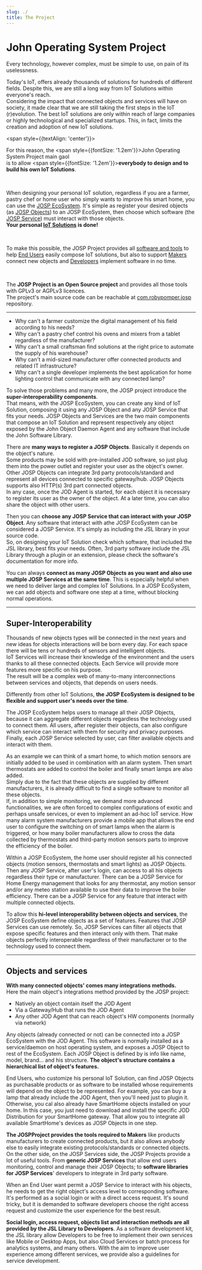 ```yaml
---
slug: ./
title: The Project
---
```

# John Operating System Project


Every technology, however complex, must be simple to use, on pain of its uselessness.

Today's IoT, offers already thousands of solutions for hundreds of different fields.
Despite this, we are still a long way from IoT Solutions within everyone's reach.<br/>
Considering the impact that connected objects and services will have on society, it made clear that we are still taking the first steps in the IoT (r)evolution.
The best IoT solutions are only within reach of large companies or highly technological and specialized startups.
This, in fact, limits the creation and adoption of new IoT solutions.
<br/>

<WhatIntro
logo_path="/docs/img/logo/logo_text_full_250.png">
<span style={{textAlign: 'center'}}>

For this reason, the <span style={{fontSize: '1.2em'}}>John Operating System Project main gaol</span><br/>
is to allow <span style={{fontSize: '1.2em'}}>**everybody to design and to build his own IoT Solutions**</span>.

</span>
</WhatIntro>
<br/>

When designing your personal IoT solution, regardless if you are a farmer, pastry chef or home user who simply wants to improve his smart home, you can use the [JOSP EcoSystem](ecosystem).
It's simple as register your desired objects (as [JOSP Objects](object)) to an JOSP EcoSystem, then choose which software (the [JOSP Service](service)) must interact with those objects.<br/>
**Your personal [IoT Solutions](solution) is done!**

<br/>
<span style={{textAlign: 'center', fontSize: '1.2em'}}>

To make this possible, the JOSP Project provides all [software and tools](/references) to help  [End Users](actors/end_user) easily compose IoT solutions, but also to support [Makers](actors/maker) connect new objects and [Developers](actors/developer) implement software in no time.

</span>
<br/>

The **JOSP Project is an Open Source project** and provides all those tools with GPLv3 or AGPLv3 licences.<br/>
The project's main source code can be reachable at [com.robypomper.josp](https://bitbucket.org/johnosproject_shared/com.robypomper.josp/src/master/) repository.

---

* Why can't a farmer customize the digital management of his field according to his needs?<br/>
* Why can't a pastry chef control his ovens and mixers from a tablet regardless of the manufacturer?<br/>
* Why can't a small craftsman find solutions at the right price to automate the supply of his warehouse?<br/>
* Why can't a mid-sized manufacturer offer connected products and related IT infrastructure?<br/>
* Why can't a single developer implements the best application for home lighting control that communicate with any connected lamp?

To solve those problems and many more, the JOSP project introduce the **super-interoperability components**.<br/>
That means, with the JOSP EcoSystem, you can create any kind of IoT Solution, composing it using any JOSP Object and any JOSP Service that fits your needs.
JOSP Objects and Services are the two main components that compose an IoT Solution and represent respectively any object exposed by the John Object Daemon Agent and any software that include the John Software Library.

There are **many ways to register a JOSP Objects**.
Basically it depends on the object's nature.<br/>
Some products may be sold with pre-installed JOD software, so just plug them into the power outlet and register your user as the object's owner.
Other JOSP Objects can integrate 3rd party protocols/standard and represent all devices connected to specific gateway/hub.
JOSP Objects supports also HTTP(s) 3rd part connected objects.<br/>
In any case, once the JOD Agent is started, for each object it is necessary to register its user as the owner of the object.
At a later time, you can also share the object with other users.

Then you can **choose any JOSP Service that can interact with your JOSP Object**.
Any software that interact with athe JOSP EcoSystem can be considered a JOSP Service.
It's simply as including the JSL library in your source code.<br/>
So, on designing your IoT Solution check which software, that included the JSL library, best fits your needs.
Often, 3rd party software include the JSL Library through a plugin or an extension, please check the software's documentation for more info.

You can always **connect as many JOSP Objects as you want and also use multiple JOSP Services at the same time**.
This is especially helpful when we need to deliver large and complex IoT Solutions.
In a JOSP EcoSystem, we can add objects and software one step at a time, without blocking normal operations.

---

## Super-Interoperability

Thousands of new objects types will be connected in the next years and new ideas for objects interactions will be born every day.
For each space there will be tens or hundreds of sensors and intelligent objects.<br/>
IoT Services will increase their knowledge of the environment and the users thanks to all these connected objects.
Each Service will provide more features more specific on his purpose.<br/>
The result will be a complex web of many-to-many interconnections between services and objects, that depends on users needs.

Differently from other IoT Solutions, **the JOSP EcoSystem is designed to be flexible and support user's needs over the time**.

The JOSP EcoSystem helps users to manage all their JOSP Objects, because it can aggregate different objects regardless the technology used to connect them.
All users, after register their objects, can also configure which service can interact with them for security and privacy purposes.
Finally, each JOSP Service selected by user, can filter available objects and interact with them.

As an example we can think of a smart home, to which motion sensors are initially added to be used in combination with an alarm system.
Then smart thermostats are added to control the boiler and finally smart lamps are also added.<br/>
Simply due to the fact that these objects are supplied by different manufacturers, it is already difficult to find a single software to monitor all these objects.<br/>
If, in addition to simple monitoring, we demand more advanced functionalities, we are often forced to complex configurations of exotic and perhaps unsafe services, or even to implement an ad-hoc IoT service.
How many alarm system manufacturers provide a mobile app that allows the end user to configure the switching on of smart lamps when the alarm is triggered, or how many boiler manufacturers allow to cross the data collected by thermostats and third-party motion sensors parts to improve the efficiency of the boiler.

Within a JOSP EcoSystem, the home user should register all his connected objects (motion sensors, thermostats and smart lights) as JOSP Objects.
Then any JOSP Service, after user's login, can access to all his objects regardless their type or manufacturer.
There can be a JOSP Service for Home Energy management that looks for any thermostat, any motion sensor and/or any meteo station available to use their data to improve the boiler efficiency.
There can be a JOSP Service for any feature that interact with multiple connected objects.

To allow this **hi-level interoperability between objects and services**, the JOSP EcoSystem define objects as a set of features.
Features that JOSP Services can use remotely.
So, JOSP Services can filter all objects that expose specific features and then interact only with them.
That make objects perfectly interoperable regardless of their manufacturer or to the technology used to connect them.

---

## Objects  and services

**With many connected objects' comes many integrations methods.**<br/>
Here the main object's integrations method provided by the JOSP project:

* Natively an object contain itself the JOD Agent
* Via a Gateway/Hub that runs the JOD Agent
* Any other JOD Agent that can reach object's HW components (normally via network)

Any objects (already connected or not) can be connected into a JOSP EcoSystem with the JOD Agent.
This software is normally installed as a service/daemon on host operating system, and exposes a JOSP Object to rest of the EcoSystem.
Each JOSP Object is defined by is info like name, model, brand... and his structure.
**The object's structure contains a hierarchical list of object's features.**

End Users, who customize his personal IoT Solution, can find JOSP Objects as purchasable products or as software to be installed whose requirements will depend on the object to be represented.
For example, you can buy a lamp that already include the JOD Agent, then you'll need just to plugin it.
Otherwise, you cal also already have SmartHome objects installed on your home.
In this case, you just need to download and install the specific JOD Distribution for your SmartHome gateway.
That allow you to integrate all available SmartHome's devices as JOSP Objects in one step.

**The JOSPProject provides the tools required to Makers** like products manufacturers to create connected products, but it also allows anybody else to easily integrate existing protocols/standards or connected objects.
On the other side, on the JOSP Services side, the JOSP Projects provide a lot of useful tools.
From **generic JOSP Services** that allow end users monitoring, control and manage their JOSP Objects; to **software libraries for JOSP Services**' developers to integrate in 3rd party software.

When an End User want permit a JOSP Service to interact with his objects, he needs to get the right object's access level to corresponding software.
It's performed as a social login or with a direct access request.
It's sound tricky, but it is demanded to software developers choose the right access request and customize the user experience for the best result.

**Social login, access request, objects list and interaction methods are all provided by the JSL Library to Developers**.
As a software development kit, the JSL library allow Developers to be free to implement their own services like Mobile or Desktop Apps, but also Cloud Services or batch process for analytics systems, and many others.
With the aim to improve user experience among different services, we provide also a guidelines for service development.
